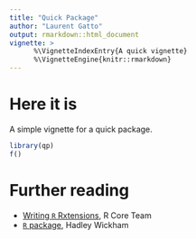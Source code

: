 ```yaml
---
title: "Quick Package"
author: "Laurent Gatto"
output: rmarkdown::html_document 
vignette: >
      %\VignetteIndexEntry{A quick vignette}
      %\VignetteEngine{knitr::rmarkdown}
---
```


# Here it is

A simple vignette for a quick package.

```r
library(qp)
f()
```

# Further reading

- [Writing `R` Rxtensions](http://cran.r-project.org/doc/manuals/r-devel/R-exts.html), R Core Team
- [`R` package](http://r-pkgs.had.co.nz/), Hadley Wickham

